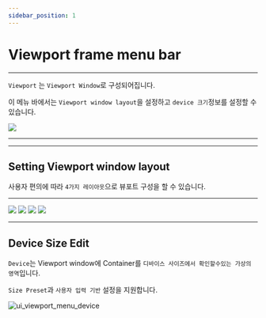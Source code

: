 ```yaml
---
sidebar_position: 1
---
```




# Viewport frame menu bar

<hr/>

```Viewport``` 는 ```Viewport Window```로 구성되어집니다.

이 메뉴 바에서는 ```Viewport window layout```을 설정하고 ```device 크기```정보를 설정할 수 있습니다.

![](./img/ui_viewport_menu.png)

<hr/>

<TOCInline toc={toc}/>

<hr/>

## Setting Viewport window layout

사용자 편의에 따라 ```4가지 레이아웃```으로 뷰포트 구성을 할 수 있습니다.

<hr/>


<Tabs>
	<TabItem value="Single" label="Single" default>
		<img src={require('./img/ui_viewport_single.png').default}/>
	</TabItem>
	<TabItem value="Vertical" label="Vertical">
		<img src={require('./img/ui_viewport_vertical.png').default}/>
	</TabItem>
	<TabItem value="Horizontal" label="Horizontal">
		<img src={require('./img/ui_viewport_horizontal.png').default}/>
	</TabItem>
	<TabItem value="Triple" label="Triple">
		<img src={require('./img/ui_viewport_triple.png').default}/>
	</TabItem>
</Tabs>


<hr/>

## Device Size Edit
```Device```는 Viewport window에 Container를 ```디바이스 사이즈에서 확인할수있는 가상의 영역```입니다.

```Size Preset```과 ```사용자 입력 기반``` 설정을 지원합니다.

![ui_viewport_menu_device](./img/ui_viewport_menu_device.png)
